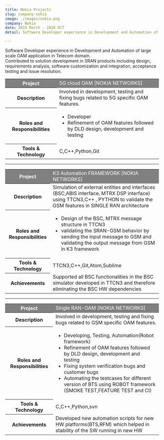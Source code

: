 ```yaml
---
title: Nokia Projects
slug: company-nokia
image: ./images/nokia.png
company: Nokia
date: 2015 March - 2018 OCT
detail: Software Developer experience in Development and Automation of large scale 5G and SRAN OAM application in Telecom domain.Contributed to solution development in SRAN products including design, requirements analysis, software customization and integration, acceptance testing and issue resolution.  

---
```



<div className="mdx_p">

Software Developer experience in Development and Automation of large scale OAM application in Telecom domain.  
Contributed to solution development in SRAN products including design, requirements analysis, software customization and integration, acceptance testing and issue resolution.  

</div>

<div className="tableStyle">
<table>
<colgroup>
  <col/>
  <col className="columnStyleSecond" />
</colgroup>
<tr>
<th style="background-color: gray;color: white">Project</th>
<td style="background-color: gray;color: white">5G cloud OAM [NOKIA NETWORKS]</td>
</tr>
<tr>
<th>Description</th>
<td>Involved in development, testing and fixing bugs related to 5G
specific OAM features.</td>
</tr>
<tr>
<th>Roles and Responsibilities</th>
<td><ul>
<li>Developer</li>
<li>Refinement of OAM features followed by DLD design, development
and testing</li>
</ul></td>
</tr>
<tr>
<th>Tools & Technology</th>
<td>C,C++,Python,Git</td>
</tr>
</table>
</div>

***

<div className="tableStyle">
<table>
<colgroup>
  <col/>
  <col className="columnStyleSecond" />
</colgroup>
<tr>
<th style="background-color: gray;color: white">Project</th>
<td style="background-color: gray;color: white">K3 Automation FRAMEWORK [NOKIA NETWORKS]</td>
</tr>
<tr>
<th>Description</th>
<td>Simulation of external entities and interfaces (BSC,ABIS interface, MTRX DSP
interface) using TTCN3,C++ , PYTHON to validate the GSM features in SINGLE
RAN architecture
</td>
</tr>
<tr>
<th>Roles and Responsibilities</th>
<td><ul>
<li>Design of the BSC, MTRX message structure in TTCN3</li>
<li>validating the SRAN-GSM behavior by sending the input message to
GSM and validating the output message from GSM in K3 framework</li>
</ul></td>
</tr>
<tr>
<th>Tools & Technology</th>
<td>TTCN3,C++,Git,Atom,Sublime</td>
</tr>
<tr>
<th>Achievements</th>
<td>Supported all BSC functionalities in the BSC simulator developed in TTCN3 and
therefore eliminating the BSC HW dependencies</td>
</tr>
</table>
</div>

***

<div className="tableStyle">
<table>
<colgroup>
  <col/>
  <col className="columnStyleSecond" />
</colgroup>
<tr>
<th style="background-color: gray;color: white">Project</th>
<td style="background-color: gray;color: white">Single RAN-OAM [NOKIA NETWORKS]</td>
</tr>
<tr>
<th>Description</th>
<td>Involved in development, testing and fixing bugs related to GSM
specific OAM features.</td>
</tr>
<tr>
<th>Roles and Responsibilities</th>
<td><ul>
<li>Developing, Testing, Automation(Robot framework)</li>
<li>Refinement of OAM features followed by DLD design, development
and testing</li>
<li>Fixing system verification bugs and customer bugs</li>
<li>Automating the testcases for different version of BTS using ROBOT
framework (SMOKE TEST,FEATURE TEST and CI)</li>
</ul></td>
</tr>
<tr>
<th>Tools & Technology</th>
<td>C,C++,Python,svn</td>
</tr>
<tr>
<th>Achievements</th>
<td>Developed new automation scripts for new HW platforms(BTS,RFM) which
helped in stability of the SW running in new HW</td>
</tr>
</table>
</div>

